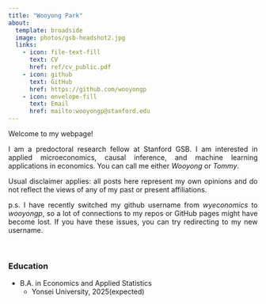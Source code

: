 ```yaml
---
title: "Wooyong Park"
about:
  template: broadside
  image: photos/gsb-headshot2.jpg
  links:
    - icon: file-text-fill
      text: CV
      href: ref/cv_public.pdf
    - icon: github
      text: GitHub
      href: https://github.com/wooyongp
    - icon: envelope-fill
      text: Email
      href: mailto:wooyongp@stanford.edu
---
```



Welcome to my webpage!

<p align="justify">
I am a predoctoral research fellow at Stanford GSB.
I am interested in applied microeconomics, causal inference, and machine learning applications in economics.
You can call me either *Wooyong* or *Tommy*. 
</p>

<p align="justify">
Usual disclaimer applies: all posts here represent my own opinions and do not reflect the views of any of my past or present affiliations.
</p>

<p align="justify">
p.s. I have recently switched my github username from *wyeconomics* to *wooyongp*, so a lot of connections to my repos or GitHub pages might have become lost. If you have these issues, you can try redirecting to my new username.
</p>

<br>


### Education
- B.A. in Economics and Applied Statistics
  + Yonsei University, 2025(expected)
